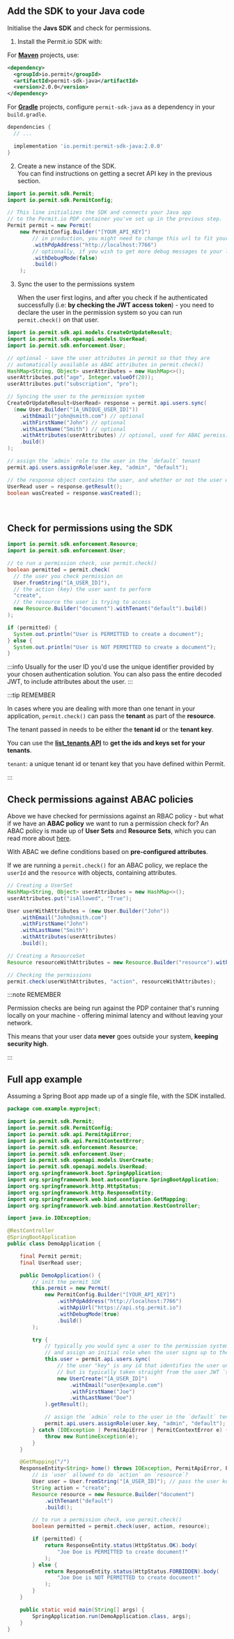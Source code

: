 
<br />

## Add the SDK to your Java code

Initialise the **Javs SDK** and check for permissions.

1. Install the Permit.io SDK with:

<Tabs groupId="language">
<TabItem value="maven" label="Maven" default>

For **[Maven](https://maven.apache.org/)** projects, use:

```xml
<dependency>
  <groupId>io.permit</groupId>
  <artifactId>permit-sdk-java</artifactId>
  <version>2.0.0</version>
</dependency>
```

  </TabItem>
  <TabItem value="gradle" label="Gradle">

For **[Gradle](https://gradle.org/)** projects, configure `permit-sdk-java` as a dependency in your `build.gradle`.

```groovy
dependencies {
  // ...

  implementation 'io.permit:permit-sdk-java:2.0.0'
}
```

  </TabItem>
</Tabs>

2. Create a new instance of the SDK. <br/>
   You can find instructions on getting a secret API key in the previous section.

```java
import io.permit.sdk.Permit;
import io.permit.sdk.PermitConfig;

// This line initializes the SDK and connects your Java app
// to the Permit.io PDP container you've set up in the previous step.
Permit permit = new Permit(
    new PermitConfig.Builder("[YOUR_API_KEY]")
        // in production, you might need to change this url to fit your deployment
        .withPdpAddress("http://localhost:7766")
        // optionally, if you wish to get more debug messages to your log, set this to true
        .withDebugMode(false)
        .build()
    );
```

3. Sync the user to the permissions system

   When the user first logins, and after you check if he authenticated successfully (i.e: **by checking the JWT access token**) -
   you need to declare the user in the permission system so you can run `permit.check()` on that user.

```java
import io.permit.sdk.api.models.CreateOrUpdateResult;
import io.permit.sdk.openapi.models.UserRead;
import io.permit.sdk.enforcement.User;

// optional - save the user attributes in permit so that they are
// automatically available as ABAC attributes in permit.check()
HashMap<String, Object> userAttributes = new HashMap<>();
userAttributes.put("age", Integer.valueOf(20));
userAttributes.put("subscription", "pro");

// Syncing the user to the permission system
CreateOrUpdateResult<UserRead> response = permit.api.users.sync(
  (new User.Builder("[A_UNIQUE_USER_ID]"))
    .withEmail("john@smith.com") // optional
    .withFirstName("John") // optional
    .withLastName("Smith") // optional
    .withAttributes(userAttributes) // optional, used for ABAC permission checks
    .build()
);

// assign the `admin` role to the user in the `default` tenant
permit.api.users.assignRole(user.key, "admin", "default");

// the response object contains the user, and whether or not the user was create or updated
UserRead user = response.getResult();
boolean wasCreated = response.wasCreated();
```

<br />

## Check for permissions using the SDK

```java
import io.permit.sdk.enforcement.Resource;
import io.permit.sdk.enforcement.User;

// to run a permission check, use permit.check()
boolean permitted = permit.check(
  // the user you check permission on
  User.fromString("[A_USER_ID]"),
  // the action (key) the user want to perform
  "create",
  // the resource the user is trying to access
  new Resource.Builder("document").withTenant("default").build()
);

if (permitted) {
  System.out.println("User is PERMITTED to create a document");
} else {
  System.out.println("User is NOT PERMITTED to create a document");
}
```

:::info
Usually for the user ID you'd use the unique identifier provided by your chosen authentication solution.
You can also pass the entire decoded JWT, to include attributes about the user.
:::

:::tip REMEMBER

In cases where you are dealing with more than one tenant in your application, `permit.check()` can pass the **tenant** as part of the **resource**.

The tenant passed in needs to be either the **tenant id** or the **tenant key**.

You can use the **[list_tenants API](https://api.permit.io/v2/redoc#tag/Tenants/operation/list_tenants)** to **get the ids and keys set for your tenants**.

`tenant`: a unique tenant id or tenant key that you have defined within Permit.

:::

## Check permissions against ABAC policies

Above we have checked for permissions against an RBAC policy - but what if we have an **ABAC policy** we want to run a permission check for?
An ABAC policy is made up of **User Sets** and **Resource Sets**, which you can read more about [here](/how-to/build-policies/abac/components/#what-makes-up-an-abac-policy).

With ABAC we define conditions based on **pre-configured attributes**.

If we are running a `permit.check()` for an ABAC policy, we replace the `userId` and the `resource` with objects, containing attributes.

```java
// Creating a UserSet
HashMap<String, Object> userAttributes = new HashMap<>();
userAttributes.put("isAllowed", "True");

User userWithAttributes = (new User.Builder("John"))
	.withEmail("John@smith.com")
	.withFirstName("John")
	.withLastName("Smith")
	.withAttributes(userAttributes)
	.build();

// Creating a ResourceSet
Resource resourceWithAttributes = new Resource.Builder("resource").withTenant(tenant.key).withAttributes(resourceAttributes).build()

// Checking the permissions
permit.check(userWithAttributes, "action", resourceWithAttributes);
```

:::note REMEMBER

Permission checks are being run against the PDP container that's running locally on your machine - offering
minimal latency and without leaving your network.

This means that your user data **never** goes outside your system, **keeping security high**.

:::

## Full app example

Assuming a Spring Boot app made up of a single file, with the SDK installed.

```java
package com.example.myproject;

import io.permit.sdk.Permit;
import io.permit.sdk.PermitConfig;
import io.permit.sdk.api.PermitApiError;
import io.permit.sdk.api.PermitContextError;
import io.permit.sdk.enforcement.Resource;
import io.permit.sdk.enforcement.User;
import io.permit.sdk.openapi.models.UserCreate;
import io.permit.sdk.openapi.models.UserRead;
import org.springframework.boot.SpringApplication;
import org.springframework.boot.autoconfigure.SpringBootApplication;
import org.springframework.http.HttpStatus;
import org.springframework.http.ResponseEntity;
import org.springframework.web.bind.annotation.GetMapping;
import org.springframework.web.bind.annotation.RestController;

import java.io.IOException;

@RestController
@SpringBootApplication
public class DemoApplication {

	final Permit permit;
	final UserRead user;

	public DemoApplication() {
		// init the permit SDK
		this.permit = new Permit(
			new PermitConfig.Builder("[YOUR_API_KEY]")
				.withPdpAddress("http://localhost:7766")
				.withApiUrl("https://api.stg.permit.io")
				.withDebugMode(true)
				.build()
		);

		try {
			// typically you would sync a user to the permission system
			// and assign an initial role when the user signs up to the system
			this.user = permit.api.users.sync(
				// the user "key" is any id that identifies the user uniquely
				// but is typically taken straight from the user JWT `sub` claim
				new UserCreate("[A_USER_ID]")
					.withEmail("user@example.com")
					.withFirstName("Joe")
					.withLastName("Doe")
			).getResult();

			// assign the `admin` role to the user in the `default` tenant
			permit.api.users.assignRole(user.key, "admin", "default");
		} catch (IOException | PermitApiError | PermitContextError e) {
			throw new RuntimeException(e);
		}
	}

	@GetMapping("/")
	ResponseEntity<String> home() throws IOException, PermitApiError, PermitContextError {
		// is `user` allowed to do `action` on `resource`?
		User user = User.fromString("[A_USER_ID]"); // pass the user key to init a user from string
		String action = "create";
		Resource resource = new Resource.Builder("document")
			.withTenant("default")
			.build();

		// to run a permission check, use permit.check()
		boolean permitted = permit.check(user, action, resource);

		if (permitted) {
			return ResponseEntity.status(HttpStatus.OK).body(
				"Joe Doe is PERMITTED to create document!"
			);
		} else {
			return ResponseEntity.status(HttpStatus.FORBIDDEN).body(
				"Joe Doe is NOT PERMITTED to create document!"
			);
		}
	}

	public static void main(String[] args) {
		SpringApplication.run(DemoApplication.class, args);
	}
}
```
